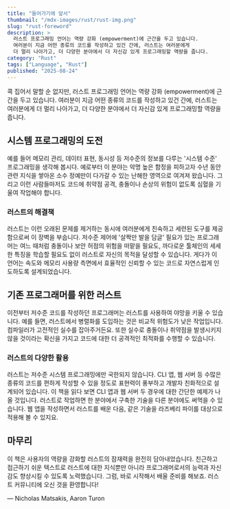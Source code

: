 ```yaml
---
title: "들어가기에 앞서"
thumbnail: "/mdx-images/rust/rust-img.png"
slug: "rust-foreword"
description: >
  러스트 프로그래밍 언어는 역량 강화 (empowerment)에 근간을 두고 있습니다. 
  여러분이 지금 어떤 종류의 코드를 작성하고 있건 간에, 러스트는 여러분에게 
  더 멀리 나아가고, 더 다양한 분야에서 더 자신감 있게 프로그래밍할 역량을 줍니다.
category: "Rust"
tags: ["Language", "Rust"]
published: "2025-08-24"
---
```


콕 집어서 말할 순 없지만, 러스트 프로그래밍 언어는 역량 강화 (empowerment)에 근간을 두고 있습니다. 여러분이 지금 어떤 종류의 코드를 작성하고 있건 간에, 러스트는 여러분에게 더 멀리 나아가고, 더 다양한 분야에서 더 자신감 있게 프로그래밍할 역량을 줍니다.

## 시스템 프로그래밍의 도전

예를 들어 메모리 관리, 데이터 표현, 동시성 등 저수준의 정보를 다루는 '시스템 수준' 프로그래밍을 생각해 봅시다. 예로부터 이 분야는 악명 높은 함정을 피하고자 수년 동안 관련 지식을 쌓아온 소수 정예만이 다가갈 수 있는 난해한 영역으로 여겨져 왔습니다. 그리고 이런 사람들마저도 코드에 취약점 공격, 충돌이나 손상의 위험이 없도록 심혈을 기울여 작업해야 합니다.

### 러스트의 해결책

러스트는 이런 오래된 문제를 제거하는 동시에 여러분에게 친숙하고 세련된 도구를 제공함으로써 이 장벽을 부숩니다. 저수준 제어에 '살짝만 발을 담글' 필요가 있는 프로그래머는 여느 때처럼 충돌이나 보안 허점의 위험을 떠맡을 필요도, 까다로운 툴체인의 세세한 특징을 학습할 필요도 없이 러스트로 자신의 목적을 달성할 수 있습니다. 게다가 이 언어는 속도와 메모리 사용량 측면에서 효율적인 신뢰할 수 있는 코드로 자연스럽게 인도하도록 설계되었습니다.

## 기존 프로그래머를 위한 러스트

이전부터 저수준 코드를 작성하던 프로그래머는 러스트를 사용하여 야망을 키울 수 있습니다. 예를 들면, 러스트에서 병렬화를 도입하는 것은 비교적 위험도가 낮은 작업입니다. 컴파일러가 고전적인 실수를 잡아주거든요. 또한 실수로 충돌이나 취약점을 발생시키지 않을 것이라는 확신을 가지고 코드에 대한 더 공격적인 최적화를 수행할 수 있습니다.

### 러스트의 다양한 활용

러스트는 저수준 시스템 프로그래밍에만 국한되지 않습니다. CLI 앱, 웹 서버 등 수많은 종류의 코드를 편하게 작성할 수 있을 정도로 표현력이 풍부하고 개발자 친화적으로 설계되어 있습니다. 이 책을 읽다 보면 CLI 앱과 웹 서버 두 경우에 대한 간단한 예제가 나올 것입니다. 러스트로 작업하면 한 분야에서 구축한 기술을 다른 분야에도 써먹을 수 있습니다. 웹 앱을 작성하면서 러스트를 배운 다음, 같은 기술을 라즈베리 파이를 대상으로 적용해 볼 수 있지요.

## 마무리

이 책은 사용자의 역량을 강화할 러스트의 잠재력을 완전히 담아내었습니다. 친근하고 접근하기 쉬운 텍스트로 러스트에 대한 지식뿐만 아니라 프로그래머로서의 능력과 자신감도 향상시킬 수 있도록 노력했습니다. 그럼, 바로 시작해서 배울 준비를 해보죠. 러스트 커뮤니티에 오신 것을 환영합니다!

— Nicholas Matsakis, Aaron Turon
